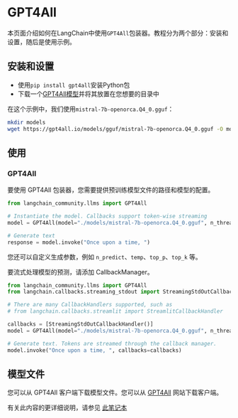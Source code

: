 # GPT4All

本页面介绍如何在LangChain中使用`GPT4All`包装器。教程分为两个部分：安装和设置，随后是使用示例。

## 安装和设置

- 使用`pip install gpt4all`安装Python包
- 下载一个[GPT4All模型](https://gpt4all.io/index.html)并将其放置在您想要的目录中

在这个示例中，我们使用`mistral-7b-openorca.Q4_0.gguf`：

```bash
mkdir models
wget https://gpt4all.io/models/gguf/mistral-7b-openorca.Q4_0.gguf -O models/mistral-7b-openorca.Q4_0.gguf
```

## 使用

### GPT4All

要使用 GPT4All 包装器，您需要提供预训练模型文件的路径和模型的配置。

```python
from langchain_community.llms import GPT4All

# Instantiate the model. Callbacks support token-wise streaming
model = GPT4All(model="./models/mistral-7b-openorca.Q4_0.gguf", n_threads=8)

# Generate text
response = model.invoke("Once upon a time, ")
```

您还可以自定义生成参数，例如 `n_predict`、`temp`、`top_p`、`top_k` 等。

要流式处理模型的预测，请添加 CallbackManager。

```python
from langchain_community.llms import GPT4All
from langchain.callbacks.streaming_stdout import StreamingStdOutCallbackHandler

# There are many CallbackHandlers supported, such as
# from langchain.callbacks.streamlit import StreamlitCallbackHandler

callbacks = [StreamingStdOutCallbackHandler()]
model = GPT4All(model="./models/mistral-7b-openorca.Q4_0.gguf", n_threads=8)

# Generate text. Tokens are streamed through the callback manager.
model.invoke("Once upon a time, ", callbacks=callbacks)
```

## 模型文件

您可以从 GPT4All 客户端下载模型文件。您可以从 [GPT4All](https://gpt4all.io/index.html) 网站下载客户端。

有关此内容的更详细说明，请参见 [此笔记本](/docs/integrations/llms/gpt4all)

